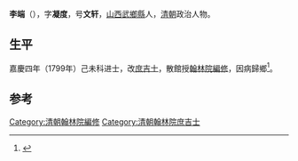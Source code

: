 '''李端'''（{{bd|？||？||}}），字'''凝度'''，号'''文轩'''，[[山西|山西]][[武鄉縣|武鄉縣]]人，[[清朝|清朝]]政治人物。

== 生平 ==
嘉慶四年（1799年）己未科进士，改[[庶吉士|庶吉士]]，散館授[[翰林院|翰林院]][[編修|編修]]，因病歸鄉<ref>{{cite news|author=长治市地方志办公室主办|title=武乡县进士名录|url=http://www.dfz.changzhi.gov.cn/960rn.jsp?urltype=news.NewsContentUrl&wbnewsid=232152&wbtreeid=21514|accessdate=2013-08-19|newspaper=长治市情网|deadurl=yes|archiveurl=https://web.archive.org/web/20130818223824/http://www.dfz.changzhi.gov.cn/960rn.jsp?urltype=news.NewsContentUrl&wbnewsid=232152&wbtreeid=21514|archivedate=2013年8月18日|df=}}</ref>。

==参考==
{{reflist}}
{{清朝人物小作品}}
{{嘉慶四年己未科殿試金榜}}
{{DEFAULTSORT:Li李}}
[[Category:清朝翰林院編修|Category:清朝翰林院編修]]
[[Category:清朝翰林院庶吉士|Category:清朝翰林院庶吉士]]